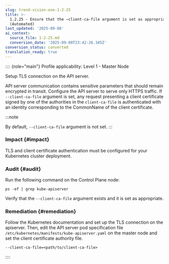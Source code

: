 ```yaml
---
slug: trend-vision-one-1-2-25
title: >-
  1.2.25 - Ensure that the –client-ca-file argument is set as appropriate
  (Automated)
last_updated: '2025-09-08'
ai_context:
  source_file: 1-2-25.md
  conversion_date: '2025-09-08T23:42:26.345Z'
conversion_status: converted
translation_ready: true
---
```


:::: {role="main"}
Profile applicability: Level 1 - Master Node

Setup TLS connection on the API server.

API server communication contains sensitive parameters that should remain encrypted in transit. Configure the API server to serve only HTTPS traffic. If `--client-ca-file` argument is set, any request presenting a client certificate signed by one of the authorities in the `client-ca-file` is authenticated with an identity corresponding to the CommonName of the client certificate.

:::note

By default, `--client-ca-file` argument is not set.
:::

### Impact {#impact}

TLS and client certificate authentication must be configured for your Kubernetes cluster deployment.

### Audit {#audit}

Run the following command on the Control Plane node:

``` codeblock
ps -ef | grep kube-apiserver
```

Verify that the `--client-ca-file` argument exists and it is set as appropriate.

### Remediation {#remediation}

Follow the Kubernetes documentation and set up the TLS connection on the apiserver. Then, edit the API server pod specification file `/etc/kubernetes/manifests/kube-apiserver.yaml` on the master node and set the client certificate authority file.

``` codeblock
--client-ca-file=<path/to/client-ca-file>
```
::::
